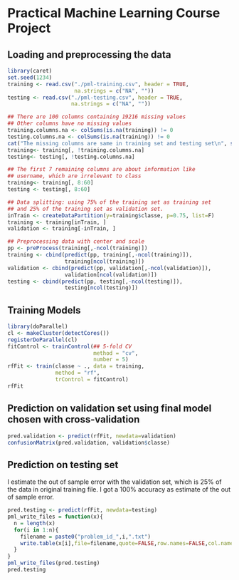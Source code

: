 # Practical Machine Learning Course Project 

## Loading and preprocessing the data
```r
library(caret)
set.seed(1234)
training <- read.csv("./pml-training.csv", header = TRUE,
                     na.strings = c("NA", ""))
testing <- read.csv("./pml-testing.csv", header = TRUE,
                    na.strings = c("NA", ""))

## There are 100 columns containing 19216 missing values
## Other columns have no missing values
training.columns.na <- colSums(is.na(training)) != 0
testing.columns.na <- colSums(is.na(training)) != 0
cat("The missing columns are same in training set and testing set\n", sum(training.columns.na == testing.columns.na))
training<- training[, !training.columns.na]
testing<- testing[, !testing.columns.na]

## The first 7 remaining columns are about information like
## username, which are irrelevant to class
training<- training[, 8:60]
testing <- testing[, 8:60]

## Data splitting: using 75% of the training set as training set
## and 25% of the training set as validation set.
inTrain <- createDataPartition(y=training$classe, p=0.75, list=F)
training <- training[inTrain, ]
validation <- training[-inTrain, ]

## Preprocessing data with center and scale
pp <- preProcess(training[,-ncol(training)])
training <- cbind(predict(pp, training[,-ncol(training)]),
                  training[ncol(training)])
validation <- cbind(predict(pp, validation[,-ncol(validation)]),
                  validation[ncol(validation)])
testing <- cbind(predict(pp, testing[,-ncol(testing)]),
                  testing[ncol(testing)])
```

## Training Models
```r
library(doParallel)
cl <- makeCluster(detectCores())
registerDoParallel(cl)
fitControl <- trainControl(## 5-fold CV
                           method = "cv",
                           number = 5)
rfFit <- train(classe ~ ., data = training,
               method = "rf",
               trControl = fitControl)
rfFit
```

## Prediction on validation set using final model chosen with cross-validation
```r
pred.validation <- predict(rfFit, newdata=validation)
confusionMatrix(pred.validation, validation$classe)
```

## Prediction on testing set
I estimate the out of sample error with the validation set, which is 25% of the data in original training file. I got a 100% accuracy as estimate of the out of sample error.
```r
pred.testing <- predict(rfFit, newdata=testing)
pml_write_files = function(x){
  n = length(x)
  for(i in 1:n){
    filename = paste0("problem_id_",i,".txt")
    write.table(x[i],file=filename,quote=FALSE,row.names=FALSE,col.names=FALSE)
  }
}
pml_write_files(pred.testing)
pred.testing
```
